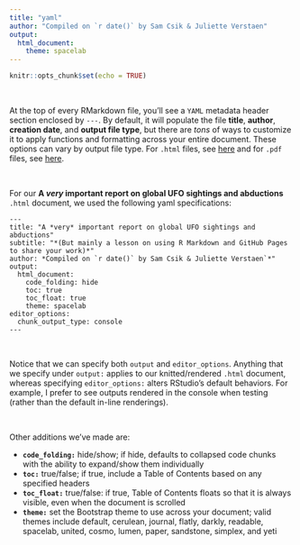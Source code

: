 ```yaml
---
title: "yaml"
author: "Compiled on `r date()` by Sam Csik & Juliette Verstaen"
output: 
  html_document:
    theme: spacelab
---
```


```r
knitr::opts_chunk$set(echo = TRUE)
```

 <br>
 
At the top of every RMarkdown file, you'll see a `YAML` metadata header section enclosed by `---`. By default, it will populate the file **title**, **author**, **creation date**, and **output file type**, but there are *tons* of ways to customize it to apply functions and formatting across your entire document. These options can vary by output file type. For `.html` files, see [here](https://bookdown.org/yihui/rmarkdown/html-document.html) and for `.pdf` files, see [here](https://bookdown.org/yihui/rmarkdown/pdf-document.html).

 <br>
 
For our **A *very* important report on global UFO sightings and abductions** `.html` document, we used the following yaml specifications:
 
```
---
title: "A *very* important report on global UFO sightings and abductions"
subtitle: "*(But mainly a lesson on using R Markdown and GitHub Pages to share your work)*"
author: *Compiled on `r date()` by Sam Csik & Juliette Verstaen`*"
output:
  html_document:
    code_folding: hide
    toc: true
    toc_float: true
    theme: spacelab
editor_options: 
  chunk_output_type: console
---
```

 <br>
 
Notice that we can specify both `output` and `editor_options`. Anything that we specify under `output:` applies to our knitted/rendered `.html` document, whereas specifying `editor_options:` alters RStudio's default behaviors. For example, I prefer to see outputs rendered in the console when testing (rather than the default in-line renderings).

 <br>
 
Other additions we've made are: 

* **`code_folding:`** hide/show; if hide, defaults to collapsed code chunks with the ability to expand/show them individually
* **`toc:`** true/false; if true, include a Table of Contents based on any specified headers
* **`toc_float:`** true/false: if true, Table of Contents floats so that it is always visible, even when the document is scrolled
* **`theme:`** set the Bootstrap theme to use across your document; valid themes include default, cerulean, journal, flatly, darkly, readable, spacelab, united, cosmo, lumen, paper, sandstone, simplex, and yeti 

